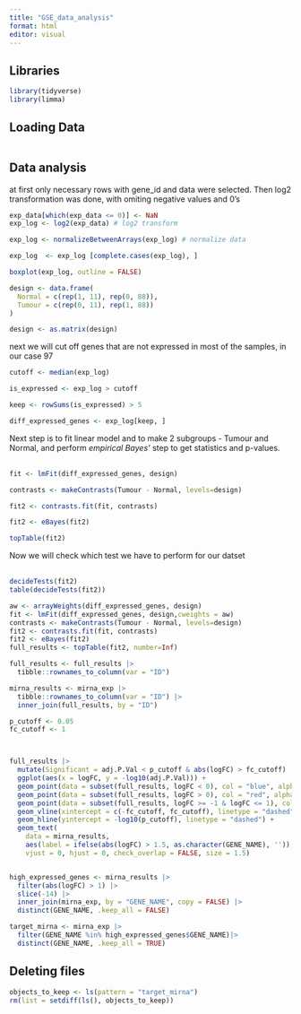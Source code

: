 ```yaml
---
title: "GSE_data_analysis"
format: html
editor: visual
---
```


## Libraries

```r
library(tidyverse)
library(limma)
```

## Loading Data

```r

```

## Data analysis

at first only necessary rows with gene_id and data were selected. Then log2 transformation was done, with omiting negative values and 0's

```r
exp_data[which(exp_data <= 0)] <- NaN
exp_log <- log2(exp_data) # log2 transform

exp_log <- normalizeBetweenArrays(exp_log) # normalize data

exp_log  <- exp_log [complete.cases(exp_log), ]

boxplot(exp_log, outline = FALSE)

```

```r

design <- data.frame(
  Normal = c(rep(1, 11), rep(0, 88)),
  Tumour = c(rep(0, 11), rep(1, 88))
)

design <- as.matrix(design)
```

next we will cut off genes that are not expressed in most of the samples, in our case 97

```r
cutoff <- median(exp_log)

is_expressed <- exp_log > cutoff

keep <- rowSums(is_expressed) > 5

diff_expressed_genes <- exp_log[keep, ]

```

Next step is to fit linear model and to make 2 subgroups - Tumour and Normal, and perform *empirical Bayes'* step to get statistics and p-values.\
\

```r
fit <- lmFit(diff_expressed_genes, design)

contrasts <- makeContrasts(Tumour - Normal, levels=design)

fit2 <- contrasts.fit(fit, contrasts)

fit2 <- eBayes(fit2)

topTable(fit2)
```

Now we will check which test we have to perform for our datset\
\

```r
decideTests(fit2)
table(decideTests(fit2))
```

```r
aw <- arrayWeights(diff_expressed_genes, design)
fit <- lmFit(diff_expressed_genes, design,cweights = aw)
contrasts <- makeContrasts(Tumour - Normal, levels=design)
fit2 <- contrasts.fit(fit, contrasts)
fit2 <- eBayes(fit2)
full_results <- topTable(fit2, number=Inf)

```

```r
full_results <- full_results |>
  tibble::rownames_to_column(var = "ID")

mirna_results <- mirna_exp |>
  tibble::rownames_to_column(var = "ID") |>
  inner_join(full_results, by = "ID")

p_cutoff <- 0.05
fc_cutoff <- 1



full_results |>
  mutate(Significant = adj.P.Val < p_cutoff & abs(logFC) > fc_cutoff) |>
  ggplot(aes(x = logFC, y = -log10(adj.P.Val))) +
  geom_point(data = subset(full_results, logFC < 0), col = "blue", alpha = 0.5) +
  geom_point(data = subset(full_results, logFC > 0), col = "red", alpha = 0.5) +
  geom_point(data = subset(full_results, logFC >= -1 & logFC <= 1), col = "gray") +
  geom_vline(xintercept = c(-fc_cutoff, fc_cutoff), linetype = "dashed") +
  geom_hline(yintercept = -log10(p_cutoff), linetype = "dashed") +
  geom_text(
    data = mirna_results,
    aes(label = ifelse(abs(logFC) > 1.5, as.character(GENE_NAME), '')),
    vjust = 0, hjust = 0, check_overlap = FALSE, size = 1.5)



```

```r
high_expressed_genes <- mirna_results |>
  filter(abs(logFC) > 1) |>
  slice(-14) |>
  inner_join(mirna_exp, by = "GENE_NAME", copy = FALSE) |>
  distinct(GENE_NAME, .keep_all = FALSE)

target_mirna <- mirna_exp |>
  filter(GENE_NAME %in% high_expressed_genes$GENE_NAME)|>
  distinct(GENE_NAME, .keep_all = TRUE)
```

## Deleting files

```r
objects_to_keep <- ls(pattern = "target_mirna")
rm(list = setdiff(ls(), objects_to_keep))
```
